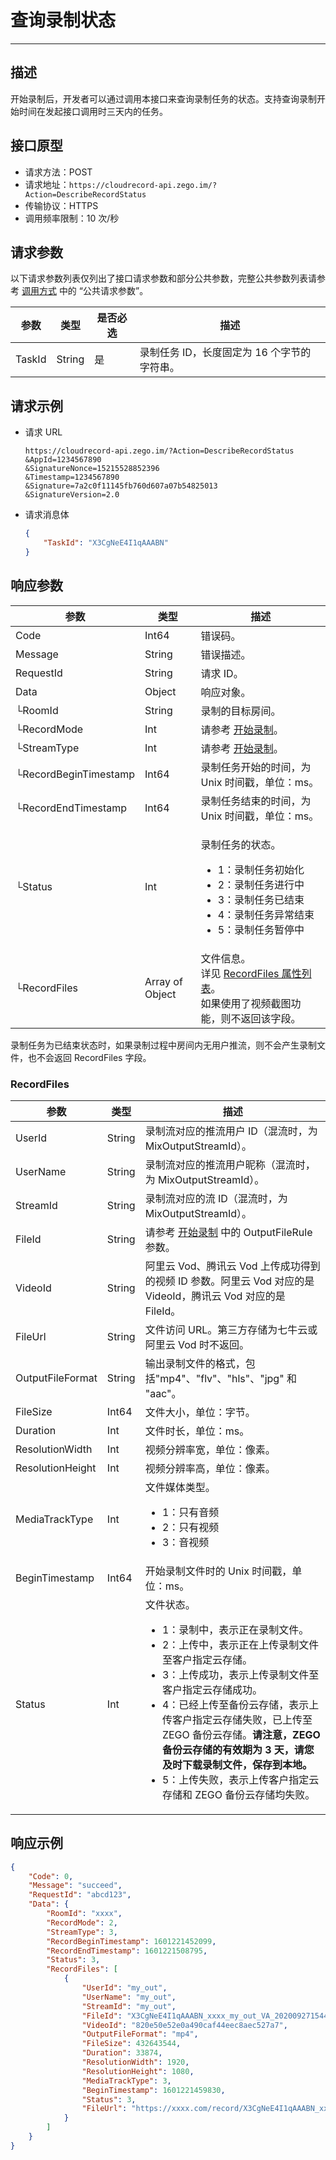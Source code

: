 

# 查询录制状态

---

## 描述

开始录制后，开发者可以通过调用本接口来查询录制任务的状态。支持查询录制开始时间在发起接口调用时三天内的任务。

## 接口原型

- 请求方法：POST
- 请求地址：`https://cloudrecord-api.zego.im/?Action=DescribeRecordStatus`
- 传输协议：HTTPS
- 调用频率限制：10 次/秒

## 请求参数

以下请求参数列表仅列出了接口请求参数和部分公共参数，完整公共参数列表请参考 [调用方式](./Making%20API%20Requests.mdx#公共请求参数) 中的 “公共请求参数”。

| 参数 | 类型 | 是否必选 | 描述 |
| --- | --- | --- | --- |
| TaskId | String | 是 | 录制任务 ID，长度固定为 16 个字节的字符串。 |

## 请求示例

- 请求 URL  
    ```
    https://cloudrecord-api.zego.im/?Action=DescribeRecordStatus
    &AppId=1234567890
    &SignatureNonce=15215528852396
    &Timestamp=1234567890
    &Signature=7a2c0f11145fb760d607a07b54825013
    &SignatureVersion=2.0
    ```
- 请求消息体  
    ```json
    {
        "TaskId": "X3CgNeE4I1qAAABN"
    }
    ```

## 响应参数

| 参数 | 类型 | 描述 |
| --- | --- | --- |
| Code | Int64 | 错误码。 |
| Message | String | 错误描述。 |
| RequestId | String | 请求 ID。 |
| Data | Object | 响应对象。 |
| └RoomId | String | 录制的目标房间。 |
| └RecordMode | Int | 请参考 <a href="./start.mdx" target="_blank">开始录制</a>。 |
| └StreamType | Int | 请参考 <a href="./start.mdx" target="_blank">开始录制</a>。 |
| └RecordBeginTimestamp | Int64 | 录制任务开始的时间，为 Unix 时间戳，单位：ms。 |
| └RecordEndTimestamp | Int64 | 录制任务结束的时间，为 Unix 时间戳，单位：ms。 |
| └Status | Int | <p>录制任务的状态。</p><ul><li>1：录制任务初始化</li><li>2：录制任务进行中</li><li>3：录制任务已结束</li><li>4：录制任务异常结束</li><li>5：录制任务暂停中</li></ul> |
| └RecordFiles | Array of Object | 文件信息。<br />详见 <a href="#recordfiles">RecordFiles 属性列表</a>。<br />如果使用了视频截图功能，则不返回该字段。 |

<Warning title="注意">录制任务为已结束状态时，如果录制过程中房间内无用户推流，则不会产生录制文件，也不会返回 RecordFiles 字段。</Warning>

### RecordFiles

| 参数 | 类型 | 描述 |
| --- | --- | --- |
| UserId | String | 录制流对应的推流用户 ID（混流时，为 MixOutputStreamId）。 |
| UserName | String | 录制流对应的推流用户昵称（混流时，为 MixOutputStreamId）。 |
| StreamId | String | 录制流对应的流 ID（混流时，为 MixOutputStreamId）。 |
| FileId | String | 请参考 <a href="./start.mdx" target="_blank">开始录制</a> 中的 OutputFileRule 参数。 |
| VideoId | String | 阿里云 Vod、腾讯云 Vod 上传成功得到的视频 ID 参数。阿里云 Vod 对应的是 VideoId，腾讯云 Vod 对应的是 FileId。 |
| FileUrl | String | 文件访问 URL。第三方存储为七牛云或阿里云 Vod 时不返回。 |
| OutputFileFormat | String | 输出录制文件的格式，包括"mp4"、"flv"、"hls"、"jpg" 和 "aac"。 |
| FileSize | Int64 | 文件大小，单位：字节。 |
| Duration | Int | 文件时长，单位：ms。 |
| ResolutionWidth | Int | 视频分辨率宽，单位：像素。 |
| ResolutionHeight | Int | 视频分辨率高，单位：像素。 |
| MediaTrackType | Int | 文件媒体类型。<ul><li>1：只有音频</li><li>2：只有视频</li><li>3：音视频</li></ul> |
| BeginTimestamp | Int64 | 开始录制文件时的 Unix 时间戳，单位：ms。 |
| Status | Int | 文件状态。<ul><li>1：录制中，表示正在录制文件。</li><li>2：上传中，表示正在上传录制文件至客户指定云存储。</li><li>3：上传成功，表示上传录制文件至客户指定云存储成功。</li><li>4：已经上传至备份云存储，表示上传客户指定云存储失败，已上传至 ZEGO 备份云存储。<b>请注意，ZEGO 备份云存储的有效期为 3 天，请您及时下载录制文件，保存到本地。</b></li><li>5：上传失败，表示上传客户指定云存储和 ZEGO 备份云存储均失败。</li></ul> |

## 响应示例

```json
{
    "Code": 0,
    "Message": "succeed",
    "RequestId": "abcd123",
    "Data": {
        "RoomId": "xxxx",
        "RecordMode": 2,
        "StreamType": 3,
        "RecordBeginTimestamp": 1601221452099,
        "RecordEndTimestamp": 1601221508795,
        "Status": 3,
        "RecordFiles": [
            {
                "UserId": "my_out",
                "UserName": "my_out",
                "StreamId": "my_out",
                "FileId": "X3CgNeE4I1qAAABN_xxxx_my_out_VA_20200927154419775.mp4",
                "VideoId": "820e50e52e0a490caf44eec8aec527a7",
                "OutputFileFormat": "mp4",
                "FileSize": 432643544,
                "Duration": 33874,
                "ResolutionWidth": 1920,
                "ResolutionHeight": 1080,
                "MediaTrackType": 3,
                "BeginTimestamp": 1601221459830,
                "Status": 3,
                "FileUrl": "https://xxxx.com/record/X3CgNeE4I1qAAABN_xxxx_my_out_VA_20200927154419775.mp4"
            }
        ]
    }
}
```
